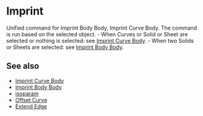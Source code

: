 
# Imprint

<Reference shortcut="Shift + I" command="Imprint" button="" />

Unified command for Imprint Body Body, Imprint Curve Body. The command is run based on the selected object.
     - When Curves or Solid or Sheet are selected or nothing is selected: see [Imprint Curve Body](./imprint-curve-body).
     - When two Solids or Sheets are selected: see [Imprint Body Body](./imprint-body-body).

## See also
- [Imprint Curve Body](./imprint-curve-body)
- [Imprint Body Body](./imprint-body-body)
- [isoparam](./isoparam)
- [Offset Curve](./offset-curve)
- [Extend Edge](./extend-edge)















